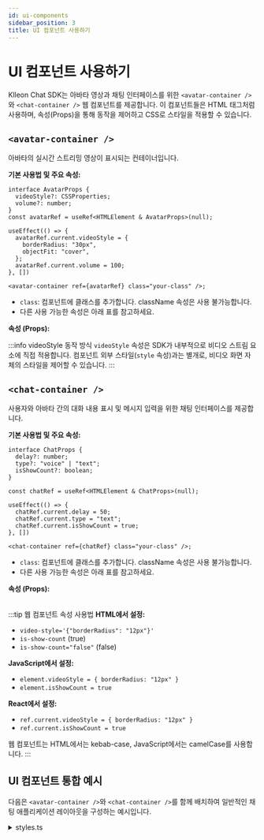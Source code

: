 ```yaml
---
id: ui-components
sidebar_position: 3
title: UI 컴포넌트 사용하기
---
```



<Head>
  <title>{`Klleon Chat SDK UI 컴포넌트 - 아바타 및 채팅 웹 컴포넌트 사용법`}</title>
  <meta
    name="description"
    content="Klleon Chat SDK의 avatar-container와 chat-container 웹 컴포넌트를 사용하는 방법을 안내합니다. 속성 제어, 스타일 적용, React 연동 예제까지 확인해보세요."
  />
  <meta
    name="keywords"
    content="Klleon Chat SDK, 아바타 컴포넌트, 채팅 컴포넌트, 웹 컴포넌트, avatar-container, chat-container, React 연동, 스타일링, 속성 제어, JavaScript SDK, 디지털 휴먼 UI, 립싱크 컴포넌트, 음성 챗봇 UI, 클레온"
  />
</Head>

# UI 컴포넌트 사용하기

Klleon Chat SDK는 아바타 영상과 채팅 인터페이스를 위한 `<avatar-container />`와 `<chat-container />` 웹 컴포넌트를 제공합니다. 이 컴포넌트들은 HTML 태그처럼 사용하며, 속성(Props)을 통해 동작을 제어하고 CSS로 스타일을 적용할 수 있습니다.

## `<avatar-container />`

아바타의 실시간 스트리밍 영상이 표시되는 컨테이너입니다.

**기본 사용법 및 주요 속성:**

```tsx title="<avatar-container />"
interface AvatarProps {
  videoStyle?: CSSProperties;
  volume?: number;
}
const avatarRef = useRef<HTMLElement & AvatarProps>(null);

useEffect(() => {
  avatarRef.current.videoStyle = {
    borderRadius: "30px",
    objectFit: "cover",
  };
  avatarRef.current.volume = 100;
}, [])

<avatar-container ref={avatarRef} class="your-class" />;
```

- `class`: 컴포넌트에 클래스를 추가합니다. className 속성은 사용 불가능합니다.
- 다른 사용 가능한 속성은 아래 표를 참고하세요.

**속성 (Props):**

<Table
  columns={usage.ko.avatarContainerPropsColumns}
  data={usage.ko.avatarContainerPropsData}
/>

:::info videoStyle 동작 방식
`videoStyle` 속성은 SDK가 내부적으로 비디오 스트림 요소에 직접 적용합니다.
컴포넌트 외부 스타일(`style` 속성)과는 별개로, 비디오 화면 자체의 스타일을 제어할 수 있습니다.
:::

## `<chat-container />`

사용자와 아바타 간의 대화 내용 표시 및 메시지 입력을 위한 채팅 인터페이스를 제공합니다.

**기본 사용법 및 주요 속성:**

```tsx title="<chat-container />"
interface ChatProps {
  delay?: number;
  type?: "voice" | "text";
  isShowCount?: boolean;
}

const chatRef = useRef<HTMLElement & ChatProps>(null);

useEffect(() => {
  chatRef.current.delay = 50;
  chatRef.current.type = "text";
  chatRef.current.isShowCount = true;
}, [])

<chat-container ref={chatRef} class="your-class" />;
```

- `class`: 컴포넌트에 클래스를 추가합니다. className 속성은 사용 불가능합니다.
- 다른 사용 가능한 속성은 아래 표를 참고하세요.

**속성 (Props):**

<Table
  columns={usage.ko.chatContainerPropsColumns}
  data={usage.ko.chatContainerPropsData}
/>

:::tip 웹 컴포넌트 속성 사용법
**HTML에서 설정:**

- `video-style='{"borderRadius": "12px"}'`
- `is-show-count` (true)
- `is-show-count="false"` (false)

**JavaScript에서 설정:**

- `element.videoStyle = { borderRadius: "12px" }`
- `element.isShowCount = true`

**React에서 설정:**

- `ref.current.videoStyle = { borderRadius: "12px" }`
- `ref.current.isShowCount = true`

웹 컴포넌트는 HTML에서는 kebab-case, JavaScript에서는 camelCase를 사용합니다.
:::

## UI 컴포넌트 통합 예시

다음은 `<avatar-container />`와 `<chat-container />`를 함께 배치하여 일반적인 채팅 애플리케이션 레이아웃을 구성하는 예시입니다.

<details>
<summary>styles.ts</summary>
```typescript title="styles.ts"
import type { CSSProperties } from "react";

export const wrapperStyle: CSSProperties = {
  display: "flex",
  gap: "20px",
  padding: "20px",
  backgroundColor: "white",
  borderRadius: "12px",
  boxShadow: "0 4px 12px rgba(0, 0, 0, 0.1)",
  justifyContent: "center",
  alignItems: "center",
  height: "100vh",
};

export const avatarStyle: CSSProperties = {
  width: "350px",
  height: "550px",
  borderRadius: "8px",
  backgroundColor: "#e0e0e0",
};

export const chatStyle: CSSProperties = {
  width: "350px",
  height: "550px",
  border: "1px solid #ccc",
  borderRadius: "8px",
};
```
</details>

```html title="index.html (klleon-sdk 설치)"
<!DOCTYPE html>
<html lang="en">
  <head>
    <meta charset="UTF-8" />
    <link rel="icon" type="image/svg+xml" href="/favicon.ico" />
    <meta name="viewport" content="width=device-width, initial-scale=1.0" />
    <title>Klleon Chat SDK</title>
    <script src="https://web.sdk.klleon.io/{VERSION}/klleon-chat.umd.js"></script>
  </head>
  <body>
    <div id="root"></div>
    <script type="module" src="/src/main.tsx"></script>
  </body>
</html>
```

```tsx title="App.tsx (UI 컴포넌트 배치 예시)"
import { useEffect } from "react";
import { wrapperStyle, avatarStyle, chatStyle } from "./styles";

interface AvatarProps {
  videoStyle?: CSSProperties;
  volume?: number;
}

interface ChatProps {
  delay?: number;
  type?: "voice" | "text";
  isShowCount?: boolean;
}

function App() {
  const avatarRef = useRef<HTMLElement & AvatarProps>(null);
  const chatRef = useRef<HTMLElement & ChatProps>(null);

  useEffect(() => {
    const { KlleonChat } = window;
    const init = async () => {
      await KlleonChat.init({
        sdk_key: "YOUR_SDK_KEY",
        avatar_id: "YOUR_AVATAR_ID",
      });
    };
    init();

    if (avatarRef.current) {
      avatarRef.current.videoStyle = {
        borderRadius: "30px",
        objectFit: "cover",
      };
      avatarRef.current.volume = 100;
    }

    if (chatRef.current) {
      chatRef.current.delay = 30;
      chatRef.current.type = "text";
      chatRef.current.isShowCount = true;
    }

    return () => {
      KlleonChat.destroy();
    };
  }, []);

  return (
    <div style={wrapperStyle}>
      <avatar-container ref={avatarRef} style={avatarStyle} />
      <chat-container ref={chatRef} style={chatStyle} />
    </div>
  );
}

export default App;
```

:::tip SDK 초기화 정보
위 통합 예제에서 SDK 초기화에 필요한 `{VERSION}`, `YOUR_SDK_KEY`, `YOUR_AVATAR_ID`는 실제 유효한 값으로 대체해야 합니다.
SDK 설치 및 초기화에 대한 자세한 내용은 [시작하기](/docs/setup/getting-started) 문서를 참고하세요.
:::

:::info React에서의 class 속성
이 웹 컴포넌트들은 React의 기본 `className` 대신 HTML 표준 `class` 속성을 사용합니다.

**올바른 사용법:**

```tsx
<avatar-container class="my-avatar" />
<chat-container class="my-chat" />
```

**잘못된 사용법:**

```tsx
<avatar-container className="my-avatar" /> // ❌ 작동하지 않음
```

[TypeScript](/docs/guides/typescript-support)를 사용하는 경우, 타입 정의에서 `className`을 제거하고 `class`만 허용하도록 설정되어 있습니다.
:::
